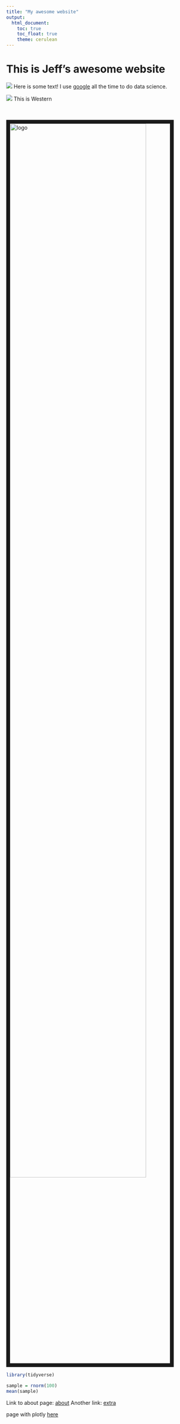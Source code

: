 ```yaml
---
title: "My awesome website"
output: 
  html_document:
    toc: true
    toc_float: true
    theme: cerulean
---
```


# This is Jeff's awesome website

![](https://media.giphy.com/media/drXGoW1iudhKw/giphy.gif)
Here is some text!
I use [google](https://www.google.com/) all the time to do data science.

![](images/western-university (2).png) This is Western 

<br><br><img src="images/western-university (2).png" alt="logo" style="width:85%; border:10px solid"><br>



```r
library(tidyverse)

sample = rnorm(100)
mean(sample)

```


Link to about page: [about](about.html)
Another link: [extra](extra_page.html)

page with plotly [here](plotly.html)







